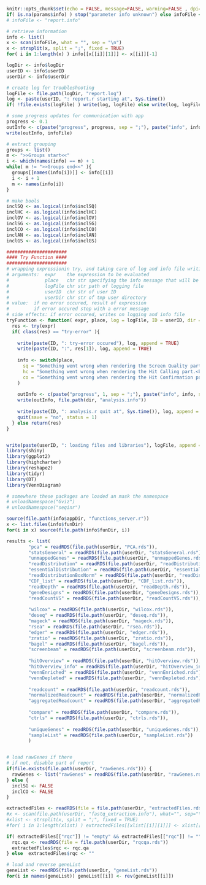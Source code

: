 <!-- 
save as 'init.Rmd'
child of 'report.Rmd'
--> 



<!--info file loading--> 
```r
knitr::opts_chunk$set(echo = FALSE, message=FALSE, warning=FALSE , dpi=200) # out.width='\\maxwidth', 
if( is.na(params$info) ) stop("parameter info unknown") else infoFile <- params$info
# infoFile <- "report.info"

# retrieve information
info <- list()
x <- scan(infoFile, what = "", sep = "\n")
x <- strsplit(x, split = ";", fixed = TRUE)
for( i in 1:length(x) ) info[[x[[i]][1]]] <- x[[i]][-1]

logDir <- info$logDir
userID <- info$userID
userDir <- info$userDir

# create log for troubleshooting
logFile <- file.path(logDir, "report.log")
log <- paste(userID, ": report.r starting at", Sys.time())
if( !file.exists(logFile) ) write(log, logFile) else write(log, logFile, append = TRUE)  

# some progress updates for communication with app
progress <- 0.1
outInfo <- c(paste("progress", progress, sep = ";"), paste("info", info$info, sep = ";"))
write(outInfo, infoFile)

# extract grouping
groups <- list()
m <- ">>Groups start<<"
i <- which(names(info) == m) + 1
while( m != ">>Groups end<<" ){
  groups[[names(info[i])]] <- info[[i]]
  i <- i + 1
  m <- names(info[i])
}

# make bools
inclSQ <- as.logical(info$inclSQ)
inclHC <- as.logical(info$inclHC)
inclOV <- as.logical(info$inclOV)
inclSG <- as.logical(info$inclSG)
inclCO <- as.logical(info$inclCO)
inclAN <- as.logical(info$inclAN)
inclGS <- as.logical(info$inclGS)
```



<!--libraries and functions--> 
```r
######################
#### Try Function ####
######################
# wrapping expressionin try, and taking care of log and info file writing if there was an error
# arguments:  expr    the expression to be evaluated
#             place   chr str specifying the info message that will be shown to user
#             logFile chr str path of logging file
#             userID  chr str of user ID
#             userDir chr str of tmp user directory
# value:  if no error occured, result of expression
#         if error occured stop with a error message
# side effects: if error occured, writes on logging and info file
tryFunction <- function( expr, place, log = logFile, ID = userID, dir = userDir ){
  res <- try(expr)
  if( class(res) == "try-error" ){
    
    write(paste(ID, ": try-error occured"), log, append = TRUE)
    write(paste(ID, ":", res[1]), log, append = TRUE)
    
    info <- switch(place,
      sq = "Something went wrong when rendering the Screen Quality part.<br/>",
      hc = "Something went wrong when rendering the Hit Calling part.<br/>",
      co = "Something went wrong when rendering the Hit Confirmation part.<br/>"
    )
    
    outInfo <- c(paste("progress", 1, sep = ";"), paste("info", info, sep = ";"))
    write(outInfo, file.path(dir, "analysis.info"))
   
    write(paste(ID, ": analysis.r quit at", Sys.time()), log, append = TRUE)
    quit(save = "no", status = 1)
  } else return(res)
}


write(paste(userID, ": loading files and libraries"), logFile, append = TRUE)  
library(shiny)
library(ggplot2)
library(highcharter)
library(reshape2)
library(tidyr)
library(DT)
library(VennDiagram)

# somewhere these packages are loaded an mask the namespace
# unloadNamespace("Gviz")
# unloadNamespace("seqinr")

source(file.path(info$appDir, "functions_server.r"))
x <- list.files(info$funDir)
for(i in x) source(file.path(info$funDir, i))
```



<!--read data--> 
```r
results <- list(
        "pca" = readRDS(file.path(userDir, "PCA.rds")),
        "statsGeneral" = readRDS(file.path(userDir, "statsGeneral.rds")),
        "unmappedGenes" = readRDS(file.path(userDir, "unmappedGenes.rds")),
        "readDistribution" = readRDS(file.path(userDir, "readDistribution.rds")),
        "essentialDistribution" = readRDS(file.path(userDir, "essentialDistribution.rds")),
        "readDistributionBoxNorm" = readRDS(file.path(userDir, "readDistributionBoxNorm.rds")),
        "CDF_list" = readRDS(file.path(userDir, "CDF_list.rds")),
        "readDepth" = readRDS(file.path(userDir, "readDepth.rds")),
        "geneDesigns" = readRDS(file.path(userDir, "geneDesigns.rds")),
        "readCountVS" = readRDS(file.path(userDir, "readCountVS.rds")),
        
        "wilcox" = readRDS(file.path(userDir, "wilcox.rds")),
        "deseq" = readRDS(file.path(userDir, "deseq.rds")),
        "mageck" = readRDS(file.path(userDir, "mageck.rds")),
        "rsea" = readRDS(file.path(userDir, "rsea.rds")),
        "edger" = readRDS(file.path(userDir, "edger.rds")),
        "zratio" = readRDS(file.path(userDir, "zratio.rds")),
        "bagel" = readRDS(file.path(userDir, "bagel.rds")),
        "screenbeam" = readRDS(file.path(userDir, "screenbeam.rds")),
        
        "hitOverview" = readRDS(file.path(userDir, "hitOverview.rds")),
        "hitOverview_info" = readRDS(file.path(userDir, "hitOverview_info.rds")),
        "vennEnriched" = readRDS(file.path(userDir, "vennEnriched.rds")),
        "vennDepleted" = readRDS(file.path(userDir, "vennDepleted.rds")),
                         
        "readcount" = readRDS(file.path(userDir, "readcount.rds")),
        "normalizedReadcount" = readRDS(file.path(userDir, "normalizedReadcount.rds")),
        "aggregatedReadcount" = readRDS(file.path(userDir, "aggregatedReadcount.rds")),
        
        "compare" = readRDS(file.path(userDir, "compare.rds")),
        "ctrls" = readRDS(file.path(userDir, "ctrls.rds")),
        
        "uniqueGenes" = readRDS(file.path(userDir, "uniqueGenes.rds")),
        "sampleList" = readRDS(file.path(userDir, "sampleList.rds"))
        )


# load rawGenes if there
# if not, disable part of report
if(file.exists(file.path(userDir, "rawGenes.rds"))) {
  rawGenes <- list("rawGenes" = readRDS(file.path(userDir, "rawGenes.rds")))
} else {
  inclSG <- FALSE
  inclCO <- FALSE
}

extractedFiles <- readRDS(file = file.path(userDir, "extractedFiles.rds"))#list()
#x <- scan(file.path(userDir, "fastq_extraction.info"), what="", sep="\n", quiet = TRUE)
#xlist <- strsplit(x, split = ";", fixed = TRUE) 
#for( i in 1:length(xlist) ) extractedFiles[[xlist[[i]][1]]] <- xlist[[i]][-1]

if( extractedFiles[["rqc"]] != "empty" && extractedFiles[["rqc"]] != "" ) {
  rqc.qa <- readRDS(file = file.path(userDir, "rqcqa.rds"))
  extractedFiles$rqc <- rqc.qa
} else  extractedFiles$rqc <- ""

# load and reverse geneList
geneList <- readRDS(file.path(userDir, "geneList.rds"))
for(i in names(geneList)) geneList[[i]] <- rev(geneList[[i]])
```










